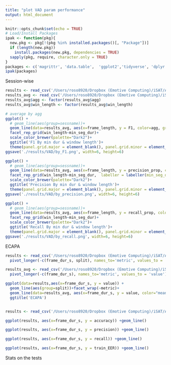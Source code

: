 ```yaml
---
title: "plot VAD param performance"
output: html_document
---
```


```r
knitr::opts_chunk$set(echo = TRUE)
# Load/Install Packages
ipak <- function(pkg){
  new.pkg <- pkg[!(pkg %in% installed.packages()[, "Package"])]
  if (length(new.pkg)) 
    install.packages(new.pkg, dependencies = TRUE)
  sapply(pkg, require, character.only = TRUE)
}
packages <- c('magrittr', 'data.table',  'ggplot2','tidyverse', 'dplyr','tidyr','lemon')
ipak(packages)

```

Session-wise
```r
results <- read_csv('/Users/roso8920/Dropbox (Emotive Computing)/iSAT/AudioPrepro/results/VAD/deepSample2/sesswise.csv') 
results_avg <- read_csv('/Users/roso8920/Dropbox (Emotive Computing)/iSAT/AudioPrepro/results/VAD/deepSample2/averaged_over_sess.csv') 
results_avg$agg <- factor(results_avg$agg)
results_avg$win_length <- factor(results_avg$win_length)

# average by agg
ggplot() +
  # geom_line(aes(group=sessname))+
  geom_line(data=results_avg, aes(x=frame_length, y = F1, color=agg, group=agg))+
  facet_rep_grid(win_length~min_seg_dur)+
  scale_color_brewer(palette="Dark2")+
  ggtitle('F1 By min dur & window length')+
  theme(panel.grid.major = element_blank(), panel.grid.minor = element_blank(),panel.background = element_blank())
ggsave('./results/VAD/by_F1.png', width=6, height=6)

ggplot() +
  # geom_line(aes(group=sessname))+
  geom_line(data=results_avg, aes(x=frame_length, y = precision_prop, color=agg, group=agg))+
  facet_rep_grid(win_length~min_seg_dur,  labeller = labeller(min_seg_dur=label_both, win_length=label_both))+
  scale_color_brewer(palette="Dark2")+
  ggtitle('Precision By min dur & window length')+
  theme(panel.grid.major = element_blank(), panel.grid.minor = element_blank(),panel.background = element_blank())
ggsave('./results/VAD/by_precision.png', width=6, height=6)

ggplot() +
  # geom_line(aes(group=sessname))+
  geom_line(data=results_avg, aes(x=frame_length, y = recall_prop, color=agg, group=agg))+
  facet_rep_grid(win_length~min_seg_dur)+
  scale_color_brewer(palette="Dark2")+
  ggtitle('Recall By min dur & window length')+
  theme(panel.grid.major = element_blank(), panel.grid.minor = element_blank(),panel.background = element_blank())
ggsave('./results/VAD/by_recall.png', width=6, height=6)

```

ECAPA
```r
results <- read_csv('/Users/roso8920/Dropbox (Emotive Computing)/iSAT/AudioPrepro/results/speaker_verification/deepSample2_EvT_10s_realEnrollment/deepSample2_EvT_10s_realEnrollment_ecapa_results.csv') %>% 
  pivot_longer(-c(frame_dur_s, split), names_to='metric', values_to = 'value') %>% filter(metric %in% c('accuracy','precision','recall','train_EER'))

results_avg <- read_csv('/Users/roso8920/Dropbox (Emotive Computing)/iSAT/AudioPrepro/results/speaker_verification/deepSample2_EvT_10s_realEnrollment/deepSample2_EvT_10s_realEnrollment_ecapa_results_by_group.csv')%>% 
  pivot_longer(-c(frame_dur_s), names_to='metric', values_to = 'value') %>% filter(metric %in% c('accuracy','precision','recall','train_EER'))

ggplot(data=results,aes(x=frame_dur_s, y = value)) +
  geom_line(aes(group=split))+facet_wrap(~metric)+
  geom_line(data=results_avg, aes(x=frame_dur_s, y = value, color="mean"))+
  ggtitle('ECAPA')



```


```r
results <- read_csv('/Users/roso8920/Dropbox (Emotive Computing)/iSAT/AudioPrepro/results/speaker_verification/deepSample2_EvT_10s_realEnrollment/deepSample2_EvT_10s_realEnrollment_ecapa_results.csv')

ggplot(results, aes(x=frame_dur_s, y = accuracy)) +geom_line()

ggplot(results, aes(x=frame_dur_s, y = precision)) +geom_line()

ggplot(results, aes(x=frame_dur_s, y = recall)) +geom_line()

ggplot(results, aes(x=frame_dur_s, y = train_EER)) +geom_line()


```

Stats on the tests